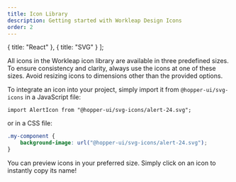 ```yaml
---
title: Icon Library
description: Getting started with Workleap Design Icons
order: 2
---
```


  { title: "React" },
  { title: "SVG" }
];

All icons in the Workleap icon library are available in three predefined sizes. To ensure consistency and clarity, always use the icons at one of these sizes. Avoid resizing icons to dimensions other than the provided options.

To integrate an icon into your project, simply import it from `@hopper-ui/svg-icons` in a JavaScript file:

```tsx
import AlertIcon from "@hopper-ui/svg-icons/alert-24.svg";
```
or in a CSS file:
```css
.my-component {
    background-image: url("@hopper-ui/svg-icons/alert-24.svg");
}
```

You can preview icons in your preferred size. Simply click on an icon to instantly copy its name!

<Switcher type="svg"/>
